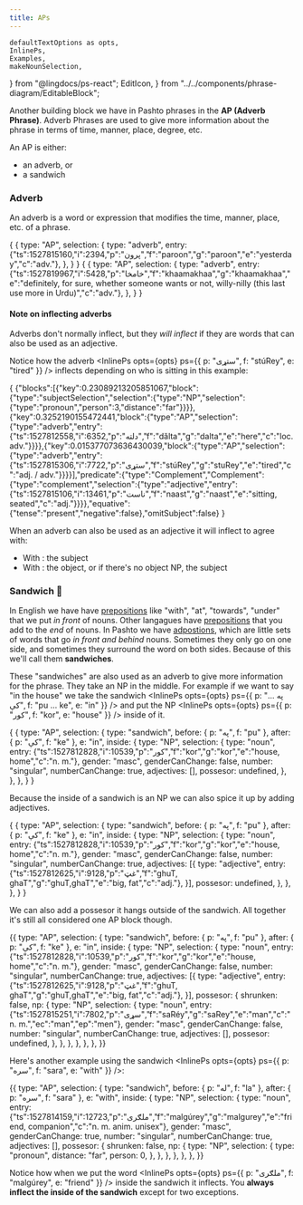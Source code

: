 ```yaml
---
title: APs
---
```


    defaultTextOptions as opts,
    InlinePs,
    Examples,
    makeNounSelection,
} from "@lingdocs/ps-react";
    EditIcon,
} from "../../components/phrase-diagram/EditableBlock";

Another building block we have in Pashto phrases in the **AP (Adverb Phrase)**. Adverb Phrases are used to give more information about the phrase in terms of time, manner, place, degree, etc.

An AP is either:

- an adverb, or
- a sandwich


### Adverb

An adverb is a word or expression that modifies the time, manner, place, etc. of a phrase.

<EditableBlock opts={opts}>
    {
        {
            type: "AP",
            selection: {
                type: "adverb",
                entry: {"ts":1527815160,"i":2394,"p":"پرون","f":"paroon","g":"paroon","e":"yesterday","c":"adv."},
            },
        }
    }
</EditableBlock>

<EditableBlock opts={opts}>
    {
        {
            type: "AP",
            selection: {
                type: "adverb",
                entry: {"ts":1527819967,"i":5428,"p":"خامخا","f":"khaamakhaa","g":"khaamakhaa","e":"definitely, for sure, whether someone wants or not, willy-nilly (this last use more in Urdu)","c":"adv."},
            },
        }
    }
</EditableBlock>

#### Note on inflecting adverbs

Adverbs don't normally inflect, but they *will inflect* if they are words that can also be used as an adjective.

Notice how the adverb <InlinePs opts={opts} ps={{ p: "ستړی", f: "stúRey", e: "tired" }} /> inflects depending on who is sitting in this example:

<EditableEPEx opts={opts} hideOmitSubject>
    {
        {"blocks":[{"key":0.23089213205851067,"block":{"type":"subjectSelection","selection":{"type":"NP","selection":{"type":"pronoun","person":3,"distance":"far"}}}},{"key":0.3252190155472441,"block":{"type":"AP","selection":{"type":"adverb","entry":{"ts":1527812558,"i":6352,"p":"دلته","f":"dălta","g":"dalta","e":"here","c":"loc. adv."}}}},{"key":0.015377073636430039,"block":{"type":"AP","selection":{"type":"adverb","entry":{"ts":1527815306,"i":7722,"p":"ستړی","f":"stúRey","g":"stuRey","e":"tired","c":"adj. / adv."}}}}],"predicate":{"type":"Complement","Complement":{"type":"complement","selection":{"type":"adjective","entry":{"ts":1527815106,"i":13461,"p":"ناست","f":"naast","g":"naast","e":"sitting, seated","c":"adj."}}}},"equative":{"tense":"present","negative":false},"omitSubject":false}
    }
</EditableEPEx>

When an adverb can also be used as an adjective it will inflect to agree with:
 - With <EP text="EPs" />: the subject
 - With <VP text="VPs" />: the object, or if there's no object NP, the subject



### Sandwich 🥪

In English we have have [prepositions](https://en.wikipedia.org/wiki/Preposition_and_postposition) like "with", "at", "towards", "under" that we put *in front* of nouns. Other langagues have [prepositions](https://en.wikipedia.org/wiki/Preposition_and_postposition) that you add to the *end* of nouns. In Pashto we have [adpostions](https://en.wikipedia.org/wiki/Preposition_and_postposition), which are little sets of words that go *in front and behind* nouns. Sometimes they only go on one side, and sometimes they surround the word on both sides. Because of this we'll call them **sandwiches**.

These "sandwiches" are also used as an adverb to give more information for the phrase. They take an <Link to="/phrase-structure/np/">NP</Link> in the middle. For example if we want to say "in the house" we take the sandwich <InlinePs opts={opts} ps={{ p: "په ... کې", f: "pu ... ke", e: "in" }} /> and put the NP <InlinePs opts={opts} ps={{ p: "کور", f: "kor", e: "house" }} /> inside of it.

<EditableBlock opts={opts}>
    {
        {
            type: "AP",
            selection: {
                type: "sandwich",
                before: { p: "په", f: "pu" },
                after: { p: "کې", f: "ke" },
                e: "in",
                inside: {
                    type: "NP",
                    selection: {
                        type: "noun",
                        entry: {"ts":1527812828,"i":10539,"p":"کور","f":"kor","g":"kor","e":"house, home","c":"n. m."},
                        gender: "masc",
                        genderCanChange: false,
                        number: "singular",
                        numberCanChange: true,
                        adjectives: [],
                        possesor: undefined,
                    },
                },
            },
        }
    }
</EditableBlock>

Because the inside of a sandwich is an <Link to="/phrase-structure/np/">NP</Link> we can also spice it up by adding adjectives.

<EditableBlock opts={opts}>
    {
        {
            type: "AP",
            selection: {
                type: "sandwich",
                before: { p: "په", f: "pu" },
                after: { p: "کې", f: "ke" },
                e: "in",
                inside: {
                    type: "NP",
                    selection: {
                        type: "noun",
                        entry: {"ts":1527812828,"i":10539,"p":"کور","f":"kor","g":"kor","e":"house, home","c":"n. m."},
                        gender: "masc",
                        genderCanChange: false,
                        number: "singular",
                        numberCanChange: true,
                        adjectives: [{
                            type: "adjective",
                            entry: {"ts":1527812625,"i":9128,"p":"غټ","f":"ghuT, ghaT","g":"ghuT,ghaT","e":"big, fat","c":"adj."},
                        }],
                        possesor: undefined,
                    },
                },
            },
        }
    }
</EditableBlock>

We can also add a possesor it hangs outside of the sandwich. All together it's still all considered one AP block though.

<EditableBlock opts={opts}>
    {{
        type: "AP",
        selection: {
            type: "sandwich",
            before: { p: "په", f: "pu" },
            after: { p: "کې", f: "ke" },
            e: "in",
            inside: {
                type: "NP",
                selection: {
                    type: "noun",
                    entry: {"ts":1527812828,"i":10539,"p":"کور","f":"kor","g":"kor","e":"house, home","c":"n. m."},
                    gender: "masc",
                    genderCanChange: false,
                    number: "singular",
                    numberCanChange: true,
                    adjectives: [{
                        type: "adjective",
                        entry: {"ts":1527812625,"i":9128,"p":"غټ","f":"ghuT, ghaT","g":"ghuT,ghaT","e":"big, fat","c":"adj."},
                    }],
                    possesor: {
                        shrunken: false,
                        np: {
                            type: "NP",
                            selection: {
                                type: "noun",
                                entry: {"ts":1527815251,"i":7802,"p":"سړی","f":"saRéy","g":"saRey","e":"man","c":"n. m.","ec":"man","ep":"men"},
                                gender: "masc",
                                genderCanChange: false,
                                number: "singular",
                                numberCanChange: true,
                                adjectives: [],
                                possesor: undefined,
                            },
                        },
                    },
                },
            },
        },
    }}
</EditableBlock>

Here's another example using the sandwich <InlinePs opts={opts} ps={{ p: "سره", f: "sara", e: "with" }} />:

<EditableBlock opts={opts}>
    {{
        type: "AP",
        selection: {
            type: "sandwich",
            before: { p: "له", f: "la" },
            after: { p: "سره", f: "sara" },
            e: "with",
            inside: {
                type: "NP",
                selection: {
                    type: "noun",
                    entry: {"ts":1527814159,"i":12723,"p":"ملګری","f":"malgúrey","g":"malgurey","e":"friend, companion","c":"n. m. anim. unisex"},
                    gender: "masc",
                    genderCanChange: true,
                    number: "singular",
                    numberCanChange: true,
                    adjectives: [],
                    possesor: {
                        shrunken: false,
                        np: {
                            type: "NP",
                            selection: {
                                type: "pronoun",
                                distance: "far",
                                person: 0,
                            },
                        },
                    },
                },
            },
        },
    }}
</EditableBlock>

Notice how when we put the word <InlinePs opts={opts} ps={{ p: "ملګری", f: "malgúrey", e: "friend" }} /> inside the sandwich it <Link to="/inflection/inflection-intro/">inflects</Link>. You <strong>always inflect the inside of the sandwich</strong> except for <Link to="/inflection/inflection-patterns/#exceptions">two exceptions</Link>.
